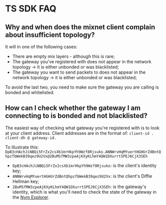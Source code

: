 # TS SDK FAQ

## Why and when does the mixnet client complain about insufficient topology?

It will in one of the following cases:
- There are empty mix layers - although this is rare;
- The gateway you've registered with does not appear in the network topology -> it is either unbonded or was blacklisted;
- The gateway you want to send packets to does not appear in the network topology -> it is either unbonded or was blacklisted;

To avoid the last two, you need to make sure the gateway you are calling is bonded and whitelisted.

## How can I check whether the gateway I am connecting to is bonded and not blacklisted?

The easiest way of checking what gateway you're registered with is to look at your client address.
Client addresses are in the format of:
`client-id . client-dh @ gateway-id. `

To illustrate this: `DpB3cHAchJiNBQi5FrZx2csXb1mrHkpYh9Wzf8Rjsuko.ANNWrvHqMYuertHGHUrZdBntQhpzfbWekB39qez9U2Vx@2BuMSfMW3zpeAjKXyKLhmY4QW1DXurrtSPEJ6CjX3SEh `

- `DpB3cHAchJiNBQi5FrZx2csXb1mrHkpYh9Wzf8Rjsuko`: is the client's identity key;
- `ANNWrvHqMYuertHGHUrZdBntQhpzfbWekB39qez9U2Vx`: is the client's Diffie Hellman key;
- `2BuMSfMW3zpeAjKXyKLhmY4QW1DXurrtSPEJ6CjX3SEh`: is the gateway's identity, which is what you'll need to check the state of the gateway in the [Nym Explorer](https://nym.com/explorer).
